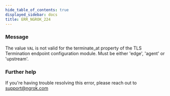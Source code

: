 ```yaml
---
hide_table_of_contents: true
displayed_sidebar: docs
title: ERR_NGROK_224
---
```




### Message

The value `VAL` is not valid for the terminate_at property of the TLS Termination endpoint configuration module. Must be either 'edge', 'agent' or 'upstream'.

<ErrorDetails error="err_ngrok_224" />

### Further help

If you're having trouble resolving this error, please reach out to [support@ngrok.com](mailto:support@ngrok.com?subject=Help%20with%20ERR_NGROK_224)
